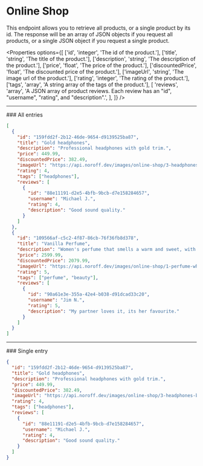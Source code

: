 
# Online Shop

This endpoint allows you to retrieve all products, or a single product by its id. The response will be an array of JSON objects if you request all products, or a single JSON object if you request a single product.

<Properties
  options={[
    ['id', 'integer', 'The id of the product.'],
    ['title', 'string', 'The title of the product.'],
    ['description', 'string', 'The description of the product.'],
    ['price', 'float', 'The price of the product.'],
    ['discountedPrice', 'float', 'The discounted price of the product.'],
    ['imageUrl', 'string', 'The image url of the product.'],
    ['rating', 'integer', 'The rating of the product.'],
    ['tags', 'array', 'A string array of the tags of the product.'],
    [
      'reviews',
      'array',
      'A JSON array of product reviews. Each review has an "id", "username", "rating", and "description".',
    ],
  ]}
/>

<Hr />
### All entries

<EndpointDetails path="/online-shop" />

```json filename="Response"
[
  {
    "id": "159fdd2f-2b12-46de-9654-d9139525ba87",
    "title": "Gold headphones",
    "description": "Professional headphones with gold trim.",
    "price": 449.99,
    "discountedPrice": 382.49,
    "imageUrl": "https://api.noroff.dev/images/online-shop/3-headphones-beats.jpg",
    "rating": 4,
    "tags": ["headphones"],
    "reviews": [
      {
        "id": "88e11191-d2e5-4bfb-9bcb-d7e158284657",
        "username": "Michael J.",
        "rating": 4,
        "description": "Good sound quality."
      }
    ]
  },
  {
    "id": "109566af-c5c2-4f87-86cb-76f36fb8d378",
    "title": "Vanilla Perfume",
    "description": "Women's perfume that smells a warm and sweet, with nuances of wood and jasmine.",
    "price": 2599.99,
    "discountedPrice": 2079.99,
    "imageUrl": "https://api.noroff.dev/images/online-shop/1-perfume-white.jpg",
    "rating": 5,
    "tags": ["perfume", "beauty"],
    "reviews": [
      {
        "id": "90a61e3e-355a-42e4-b038-d91dcad33c20",
        "username": "Jim N.",
        "rating": 5,
        "description": "My partner loves it, its her favourite."
      }
    ]
  }
]
```

<Hr />
### Single entry

<EndpointDetails path="/online-shop/<id>" />

```json filename="Response"
{
  "id": "159fdd2f-2b12-46de-9654-d9139525ba87",
  "title": "Gold headphones",
  "description": "Professional headphones with gold trim.",
  "price": 449.99,
  "discountedPrice": 382.49,
  "imageUrl": "https://api.noroff.dev/images/online-shop/3-headphones-beats.jpg",
  "rating": 4,
  "tags": ["headphones"],
  "reviews": [
    {
      "id": "88e11191-d2e5-4bfb-9bcb-d7e158284657",
      "username": "Michael J.",
      "rating": 4,
      "description": "Good sound quality."
    }
  ]
}
```
